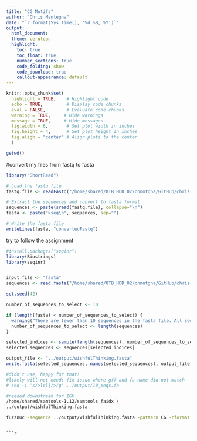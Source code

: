 ```yaml
---
title: "CG Motifs"
author: "Chris Mantegna"
date: "`r format(Sys.time(), '%d %B, %Y')`"
output: 
  html_document:
  theme: cerulean
  highlight: 
    toc: true
    toc_float: true
    number_sections: true
    code_folding: show
    code_download: true
    callout-appearance: default
---
```

```r

knitr::opts_chunk$set(
  highlight = TRUE,    # Highlight code
  echo = TRUE,         # Display code chunks
  eval = FALSE,        # Evaluate code chunks
  warning = TRUE,     # Hide warnings
  message = TRUE,     # Hide messages
  fig.width = 6,       # Set plot width in inches
  fig.height = 4,      # Set plot height in inches
  fig.align = "center" # Align plots to the center
  )

```

```r

getwd()

```
#convert my files from fastq to fasta
```r

library("ShortRead")

# Load the fastq file
fastq.file <- readFastq("/home/shared/8TB_HDD_02/cnmntgna/GitHub/chris-musselcon/output/ncbi/SRR19782039.fastq")

# Extract the sequences and convert to fasta format
sequences <- paste(sread(fastq.file), collapse="\n")
fasta <- paste(">seq\n", sequences, sep="")

# Write the fasta file
writeLines(fasta, "convertedFastq")

```

try to follow the assignment
```r
#install.packages("seqinr")
library(Biostrings)
library(seqinr)


input_file <- "fasta"
sequences <- read.fasta("/home/shared/8TB_HDD_02/cnmntgna/GitHub/chris-coursework1/assignment-code/convertedFastq")

``` 


```r

set.seed(42)

number_of_sequences_to_select <- 10

if (length(fasta) < number_of_sequences_to_select) {
  warning("There are fewer than 10 sequences in the fasta file. All sequences will be selected.")
  number_of_sequences_to_select <- length(sequences)
}

selected_indices <- sample(length(sequences), number_of_sequences_to_select)
selected_sequences <- sequences[selected_indices]

```


```r

output_file <- "../output/wishfulThinking.fasta"
write.fasta(selected_sequences, names(selected_sequences), output_file, open = "w")
```


```bash
#didn't use, happy for that!
#likely will not need; fix issue where gff and fa name did not match
# sed -i 's/>lcl|/>/g' ../output/10_seqs.fa
```


```bash

#needed downstream for IGV
/home/shared/samtools-1.12/samtools faidx \
../output/wishfulThinking.fasta
```


```bash
fuzznuc -sequence ../output/wishfulThinking.fasta -pattern CG -rformat gff -outfile ../output/CGoutput.gff
```

```

```r


```

```r


```

